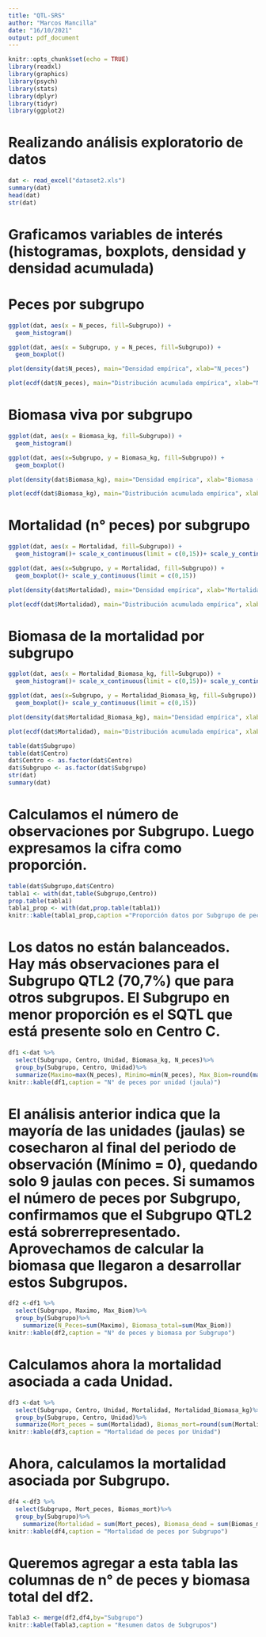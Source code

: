 ```yaml
---
title: "QTL-SRS"
author: "Marcos Mancilla"
date: "16/10/2021"
output: pdf_document
---
```


```r
knitr::opts_chunk$set(echo = TRUE)
library(readxl)
library(graphics)
library(psych)
library(stats)
library(dplyr)
library(tidyr)
library(ggplot2)
```

# Realizando análisis exploratorio de datos
```r
dat <- read_excel("dataset2.xls")
summary(dat)
head(dat)
str(dat)
```

# Graficamos variables de interés (histogramas, boxplots, densidad y densidad acumulada)

# Peces por subgrupo
```r
ggplot(dat, aes(x = N_peces, fill=Subgrupo)) +
  geom_histogram()
```

```r
ggplot(dat, aes(x = Subgrupo, y = N_peces, fill=Subgrupo)) +
  geom_boxplot()
```

```r
plot(density(dat$N_peces), main="Densidad empírica", xlab="N_peces")
```

```r
plot(ecdf(dat$N_peces), main="Distribución acumulada empírica", xlab="N_peces")
```

# Biomasa viva por subgrupo
```r
ggplot(dat, aes(x = Biomasa_kg, fill=Subgrupo)) +
  geom_histogram()
```

```r
ggplot(dat, aes(x=Subgrupo, y = Biomasa_kg, fill=Subgrupo)) +
  geom_boxplot()
```

```r
plot(density(dat$Biomasa_kg), main="Densidad empírica", xlab="Biomasa (kg)")
```

```r
plot(ecdf(dat$Biomasa_kg), main="Distribución acumulada empírica", xlab="Biomasa_kg")
```

# Mortalidad (n° peces) por subgrupo
```r
ggplot(dat, aes(x = Mortalidad, fill=Subgrupo)) +
  geom_histogram()+ scale_x_continuous(limit = c(0,15))+ scale_y_continuous(limit = c(0,2000))
```

```r
ggplot(dat, aes(x=Subgrupo, y = Mortalidad, fill=Subgrupo)) +
  geom_boxplot()+ scale_y_continuous(limit = c(0,15))
```

```r
plot(density(dat$Mortalidad), main="Densidad empírica", xlab="Mortalidad (n)")
```

```r
plot(ecdf(dat$Mortalidad), main="Distribución acumulada empírica", xlab="Mortalidad")
```

# Biomasa de la mortalidad por subgrupo
```r
ggplot(dat, aes(x = Mortalidad_Biomasa_kg, fill=Subgrupo)) +
  geom_histogram()+ scale_x_continuous(limit = c(0,15))+ scale_y_continuous(limit = c(0,1000))
```

```r
ggplot(dat, aes(x=Subgrupo, y = Mortalidad_Biomasa_kg, fill=Subgrupo)) +
  geom_boxplot()+ scale_y_continuous(limit = c(0,15))
```

```r
plot(density(dat$Mortalidad_Biomasa_kg), main="Densidad empírica", xlab="Biomasa Mortalidad (kg)")
```

```r
plot(ecdf(dat$Mortalidad), main="Distribución acumulada empírica", xlab="Biomasa Mortalidad (kg)")
```


```r
table(dat$Subgrupo)
table(dat$Centro)
dat$Centro <- as.factor(dat$Centro)
dat$Subgrupo <- as.factor(dat$Subgrupo)
str(dat)
summary(dat)
```

# Calculamos el número de observaciones por Subgrupo. Luego expresamos la cifra como proporción.
```r
table(dat$Subgrupo,dat$Centro)
tabla1 <- with(dat,table(Subgrupo,Centro))
prop.table(tabla1)
tabla1_prop <- with(dat,prop.table(tabla1))
knitr::kable(tabla1_prop,caption ="Proporción datos por Subgrupo de peces en diferentes Centros")
```

# Los datos no están balanceados. Hay más observaciones para el Subgrupo QTL2 (70,7%) que para otros subgrupos. El Subgrupo en menor proporción es el SQTL que está presente solo en Centro C.
```r
df1 <-dat %>%
  select(Subgrupo, Centro, Unidad, Biomasa_kg, N_peces)%>%
  group_by(Subgrupo, Centro, Unidad)%>%
  summarize(Maximo=max(N_peces), Minimo=min(N_peces), Max_Biom=round(max(Biomasa_kg),0))
knitr::kable(df1,caption = "N° de peces por unidad (jaula)")
```

# El análisis anterior indica que la mayoría de las unidades (jaulas) se cosecharon al final del periodo de observación (Mínimo = 0), quedando solo 9 jaulas con peces. Si sumamos el número de peces por Subgrupo, confirmamos que el Subgrupo QTL2 está sobrerrepresentado. Aprovechamos de calcular la biomasa que llegaron a desarrollar estos Subgrupos.
```r
df2 <-df1 %>%
  select(Subgrupo, Maximo, Max_Biom)%>%
  group_by(Subgrupo)%>%
    summarize(N_Peces=sum(Maximo), Biomasa_total=sum(Max_Biom))
knitr::kable(df2,caption = "N° de peces y biomasa por Subgrupo")
```

# Calculamos ahora la mortalidad asociada a cada Unidad.
```r
df3 <-dat %>%
  select(Subgrupo, Centro, Unidad, Mortalidad, Mortalidad_Biomasa_kg)%>%
  group_by(Subgrupo, Centro, Unidad)%>%
  summarize(Mort_peces = sum(Mortalidad), Biomas_mort=round(sum(Mortalidad_Biomasa_kg), 0))
knitr::kable(df3,caption = "Mortalidad de peces por Unidad")
```

# Ahora, calculamos la mortalidad asociada por Subgrupo.
```r
df4 <-df3 %>%
  select(Subgrupo, Mort_peces, Biomas_mort)%>%
  group_by(Subgrupo)%>%
    summarize(Mortalidad = sum(Mort_peces), Biomasa_dead = sum(Biomas_mort))
knitr::kable(df4,caption = "Mortalidad de peces por Subgrupo")
```

# Queremos agregar a esta tabla las columnas de n° de peces y biomasa total del df2.
```r
Tabla3 <- merge(df2,df4,by="Subgrupo")
knitr::kable(Tabla3,caption = "Resumen datos de Subgrupos")
```